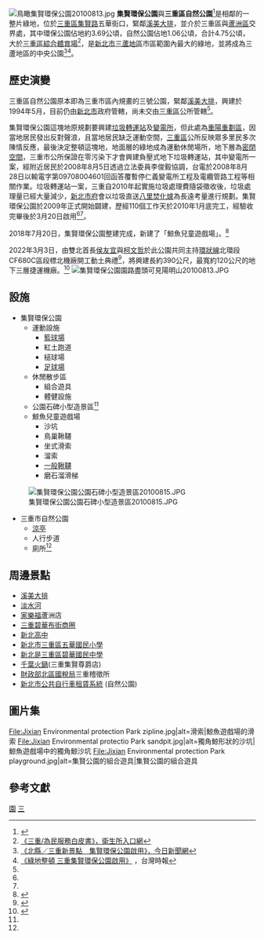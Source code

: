 {{Infobox park
|park        = 集賢環保公園
|image       = 
|image size  = 
|alt         = 
|caption     = 
|type        = 
|location    = [[新北市|新北市]][[三重區|三重區]]與[[蘆洲區|蘆洲區]]交界
|coordinates = {{coord|25.09052|121.487503|region:TW-TPQ_type:landmark|display=inline,title}}
|size        = 4.75公頃
|opened      = {{Start date|1994}}
|operator    = [[新北市政府|新北市政府]]
|visitors    = 
|status      = 
|website     =
}}
[[File:鳥瞰集賢環保公園20100813.jpg|thumb]]
'''集賢環保公園'''與'''三重區自然公園'''<ref>{{Cite web |url=http://www.epochtimes.com/b5/6/12/20/n1562858.htm |title=《三重自然公園紅火蟻丘 縣府與公所展開撲殺》，大紀元 |access-date=2010-08-14 |archive-date=2019-09-24 |archive-url=https://web.archive.org/web/20190924004420/http://www.epochtimes.com/b5/6/12/20/n1562858.htm |dead-url=no }}</ref>是相鄰的一整片綠地，位於[[三重區|三重區]][[集賢路_(新北市)|集賢路]]五華街口，緊鄰[[溪美大排|溪美大排]]，並介於三重區與[[蘆洲區|蘆洲區]]交界處，其中環保公園佔地約3.69公頃，自然公園佔地1.06公頃，合計4.75公頃，大於[[三重區綜合體育場|三重區綜合體育場]]<ref>[http://webcache.googleusercontent.com/search?q=cache:dVSGY-MzZlkJ:www.phc.tpc.gov.tw/web66/_file/1461/upload/%E4%B8%89%E9%87%8D/%E7%82%BA%E6%B0%91%E6%9C%8D%E5%8B%99%E7%99%BD%E7%9A%AE%E6%9B%B8.doc+%E4%B8%89%E9%87%8D%E5%B8%82%E7%B6%9C%E5%90%88%E9%AB%94%E8%82%B2%E5%A0%B4+12874%E5%9D%AA&cd=3&hl=zh-TW&ct=clnk&gl=tw 《三重/為民服務白皮書》，衛生所入口網]</ref>，是[[新北市|新北市]][[三蘆地區|三蘆地區]]市區範圍內最大的綠地，並將成為三蘆地區的中央公園<ref name="北縣／三重新景點　集賢環保公園啟用">[http://www.nownews.com/2010/03/22/11459-2582676.htm 《北縣／三重新景點　集賢環保公園啟用》，今日新聞網]</ref><ref name="三重自然公園(公三)">[http://www.twtimes.com.tw/index.php?page=news&nid=88176 《綠地整頓 三重集賢環保公園啟用》] {{Wayback|url=http://www.twtimes.com.tw/index.php?page=news&nid=88176 |date=20190209131358 }}，台灣時報</ref>。

==歷史演變==
三重區自然公園原本即為三重市區內規畫的三號公園，緊鄰[[溪美大排|溪美大排]]，興建於1994年5月，目前仍由[[新北市|新北市]]政府管轄，尚未交由[[三重區|三重區]]公所管轄<ref name="三重自然公園(公三)"/>。

集賢環保公園這塊地原規劃要興建[[垃圾轉運站|垃圾轉運站]]及[[變電所|變電所]]，但此處為[[重陽重劃區|重陽重劃區]]，因當地居民發出反對聲浪，且當地居民缺乏運動空間，[[三重區|三重區]]公所反映眾多里民多次陳情反應，最後決定整頓這塊地，地面層的綠地成為運動休閒場所，地下層為[[密閉空間|密閉空間]]，三重市公所保證在零污染下才會興建負壓式地下垃圾轉運站，其中變電所一案，經附近居民於2008年8月5日透過立法委員李俊毅協調，台電於2008年8月28日以輸電字第09708004601回函答覆暫停仁義變電所工程及電纜管路工程等相關作業。垃圾轉運站一案，三重自2010年起實施垃圾處理費隨袋徵收後，垃圾處理量已經大量減少，[[新北市政府|新北市府]]會以垃圾直送[[八里焚化爐|八里焚化爐]]為長遠考量進行規劃。集賢環保公園於2009年正式開始闢建，歷經110個工作天於2010年1月底完工，經驗收完畢後於3月20日啟用<ref name="北縣／三重新景點　集賢環保公園啟用"/><ref name="三重自然公園(公三)"/>。

2018年7月20日，集賢環保公園整建完成，新建了「鯨魚兒童遊戲場」。<ref>{{Cite web|title=市政新聞|url=https://www.ntpc.gov.tw/ch/home.jsp?id=e8ca970cde5c00e1&dataserno=3ad3fef2551f7dea257c0ce7c9af3d6f#|accessdate=2020-02-01|date=2018-07-20|last=新北市政府|work=新北市政府}}</ref>

2022年3月3日，由雙北首長[[侯友宜|侯友宜]]與[[柯文哲|柯文哲]]於此公園共同主持[[環狀線_(台北捷運)|環狀線]]北環段CF680C區段標北機廠開工動土典禮<ref>{{Cite web|title=市政新聞|url=https://www.dorts.ntpc.gov.tw/home.jsp?id=b7fc60457a0ec35a&act=be4f48068b2b0031&dataserno=49ffed2a324d3372c255768591c41368|access-date=2022-05-17|date=2022-03-03|last=新北市政府捷運工程局|work=新北市政府捷運工程局}}</ref>，將興建長約390公尺，最寬約120公尺的地下三層捷運機廠。<ref>{{Cite web|title=台北捷運環狀線北機廠主體工程 大陸工程101億餘元得標|url=https://udn.com/news/story/7323/5969476|access-date=2022-05-17|date=20211217T161911Z|last=聯合新聞網|work=聯合新聞網|language=zh-Hant-TW}}</ref>
[[File:集賢環保公園園路盡頭可見陽明山20100813.JPG|thumb]]

==設施==
*集賢環保公園
**運動設施
***[[籃球場|籃球場]]
***紅土跑道
***槌球場
***[[足球場|足球場]]
**休閒散步區
***組合遊具
***體健設施
**公園石碑小型造景區<ref name="三重自然公園(公三)"/>
**鯨魚兒童遊戲場
***沙坑
***鳥巢鞦韆
***坐式滑索
***溜索
***[[鞦韆|一般鞦韆]]
***磨石溜滑梯

[[File:集賢環保公園公園石碑小型造景區20100815.JPG|thumb]]
*三重市自然公園
**[[亭|涼亭]]
**人行步道
**廁所<ref name="三重自然公園(公三)"/>

== 周邊景點 ==

* [[溪美大排|溪美大排]]
* [[淡水河|淡水河]]
* [[家樂福|家樂福]]蘆洲店
* [[三重碧華布街商圈|三重碧華布街商圈]]
* [[新北市立新北高級中學|新北高中]]
* [[新北市三重區五華國民小學|新北市三重區五華國民小學]]
* [[新北是三重區碧華國民中學|新北是三重區碧華國民中學]]
* [[千葉火鍋|千葉火鍋]](三重集賢尊爵店)
* [[財政部北區國稅局|財政部北區國稅局]]三重稽徵所
* [[新北市公共自行車租賃系統|新北市公共自行車租賃系統]] (自然公園)

== 圖片集 ==
<gallery>
File:Jixian Environmental protection Park zipline.jpg|alt=滑索|鯨魚遊戲場的滑索
File:Jixian Environmental protectio Park sandpit.jpg|alt=獨角鯨形狀的沙坑|鯨魚遊戲場中的獨角鯨沙坑
File:Jixian Environmental protection Park playground.jpg|alt=集賢公園的組合遊具|集賢公園的組合遊具
</gallery>{{Commons category|Category:Jixian Environmental Protection Park|集賢環保公園}}

== 參考文獻 ==
{{Reflist|2}}

[[Category:三重區|園]]
[[Category:新北市公園|三]]